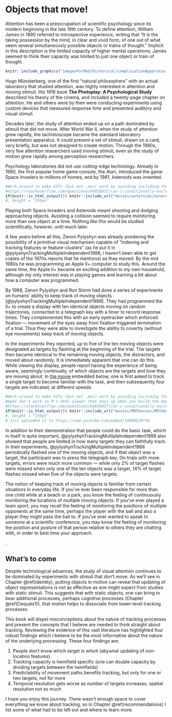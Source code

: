 # Objects that move!

<!--

shell game

Is it just another paradigm for studying attention? No - hemisphere independence, where but not what.

How do we do this and what does that tell us about how the mind works?-->

Attention has been a preoccupation of scientific psychology since its modern beginning in the late 19th century. To define attention, William James in 1890 referred to introspective experience, writing that "It is the taking possession by the mind, in clear and vivid form, of one out of what seem several simultaneously possible objects or trains of thought." Implicit in this description is the limited capacity of higher mental operations; James seemed to think their capacity was limited to just one object or train of thought.

```r
knitr::include_graphics("imagesForRmd/historical/complicationApparatus.png")
```

Hugo Münsterberg, one of the first "natural philosophers" with an actual laboratory that studied attention, was highly interested in attention and moving stimuli. His 1916 book **The Photoplay: A Psychological Study** described his theory of the cinema, and included a twenty-page chapter on attention. He and others were by then were conducting experiments using custom devices that measured response time and presented auditory and visual stimuli.

Decades later, the study of attention ended up on a path dominated by stimuli that did not move. After World War II, when the study of attention grew rapidly, the tachistoscope became the standard laboratory presentation apparatus. It could present a set of stimuli, drawn on a card, very briefly, but was not designed to create motion. Through the 1980s, very few attention researchers used moving stimuli, even as the study of motion grew rapidly among perception researchers.

Psychology laboratories did not use cutting-edge technology. Already in 1980, the first popular home game console, the Atari, introduced the game Space Invaders to millions of homes, and by 1981, Asteroids was invented. <!-- (https://youtube.com/embed/YJZ0hB0Vnyk) -->

```r
#Work-around to make GIFs (but not .mov) work by avoiding including them in non-html outputs!
#https://stackoverflow.com/questions/64038037/can-i-conditionally-exclude-some-elements-code-blocks-from-rendering-to-the-pd
if(knitr::is_html_output()) knitr::include_url("movies/asteroids/asteroids_MichaelLibby_short.mp4") else knitr::include_graphics("movies/asteroids/asteroidsScreenshot.png")
#, height = "250px"
```

Playing both Space Invaders and Asteroids meant shooting and dodging approaching objects. Avoiding a collision seemed to require monitoring more than one object at a time. Nothing like this would be studied scientifically, however, until much later.

A few years before all this, Zenon Pylyshyn was already pondering the possibility of a primitive visual mechanism capable of "indexing and tracking features or feature-clusters" (as he put it in @pylyshynTrackingMultipleIndependent1988; I haven't been able to get copies of the 1970s reports that he mentions) as they moved. By the mid 1980s he was programming an Apple II+ computer to study this. Around the same time, the Apple II+ became an exciting addition to my own household, although my only interest was in playing games and learning a bit about how a computer was programmed.

By 1988, Zenon Pylyshyn and Ron Storm had done a series of experiments on humans' ability to keep track of moving objects [@pylyshynTrackingMultipleIndependent1988]. They had programmed the II+ to create a display with ten identical objects moving on random trajectories, connected to a telegraph key with a timer to record response times. They complemented this  with an early eyetracker which enforced fixation —  movement of the eyes away from fixation triggered termination of a trial. Thus they were able to investigate the ability to covertly (without eye movements) keep track of moving objects.

In the experiments they reported, up to five of the ten moving objects were designated as targets by flashing at the beginning of the trial. The targets then became identical to the remaining moving objects, the distractors, and moved about randomly. It is immediately apparent that one can do this. While viewing the display, people report having the experience of being aware, seemingly continually, of which objects are the targets and how they are moving about. In [the movie](https://www.youtube.com/embed/lAQM4QJRYV8) embedded below, one is first asked to track a single target to become familiar with the task, and then subsequently four targets are indicated, at different speeds.

```r
#Work-around to make GIFs (but not .mov) work by avoiding including them in non-html outputs!
#mp4s don't work in R's html viewer that pops up when you build the book, but does work in a real web browser.
#https://stackoverflow.com/questions/64038037/can-i-conditionally-exclude-some-elements-code-blocks-from-rendering-to-the-pd
if(knitr::is_html_output()) knitr::include_url("movies/MOTmovies/MOTdemoLukavsky.mp4") else knitr::include_graphics("movies/MOTmovies/MOTdemoLukavsky.png")
#, height = "250px"
# Jiri uploaded it to https://www.youtube.com/embed/lAQM4QJRYV8
```

In addition to their demonstration that people could do the basic task, which in itself is quite important,  @pylyshynTrackingMultipleIndependent1988 also showed that people are limited in how many targets they can faithfully track. In their experiments, @pylyshynTrackingMultipleIndependent1988 periodically flashed one of the moving objects, and if that object was a target, the participant was to press the telegraph key. On trials with more targets, errors were much more common — while only 2% of target flashes were missed when only one of the ten objects was a target, 14% of target flashes missed when five of the objects were targets. 

The notion of keeping track of moving objects is familiar from certain situations in everyday life. If you've ever been responsible for more than one child while at a beach or a park, you know the feeling of continuously monitoring the locations of multiple moving objects. If you've ever played a team sport, you may recall the feeling of monitoring the positions of multiple opponents at the same time, perhaps the player with the ball and also a player they might pass the ball to. If you've ever wanted to speak to someone at a scientific conference, you may know the feeling of monitoring the position and posture of that person relative to others they are chatting with, in order to best time your approach.

<!-- On the road, drivers monitor the movements of others’ vehicles.  At the beach, parents keep watch as their children move in and out of the water.--> 
<!-- In basketball, the player needs to track the individual players of her/his own team, for example to know where the team’s excellent 3-point scorer is currently located. Similarly, a car driver approaching a busy intersection needs to track the whereabouts and movement trajectories of other vehicles and pedestrians in order to decide his/her own move  and in evolutionary history (e.g., keeping track of the weakest members in a herd of prey)-->.

<!--Cups and balls painting either here or in identity section, also with Saiki-->

## What's to come {#summary}

Despite technological advances, the study of visual attention continues to be dominated by experiments with stimuli that don't move. As we'll see in Chapter \@ref(identity), putting objects in motion can reveal that updating of object representations is not as effective as one might expect from studies with static stimuli. This suggests that with static objects, one can bring to bear additional processes, perhaps cognitive processes (Chapter \@ref(Cequals1)), that motion helps to dissociate from lower-level tracking processes.

This book will dispel misconceptions about the nature of tracking processes and present the concepts that I believe are needed to think straight about tracking. Reviewing the evidence of this vast literature has highlighted four robust findings which I believe to be the most informative about the nature of the underlying processing. These four findings are:

1. People don't know which target is which (abysmal updating of non-location features)
1. Tracking capacity is hemifield specific (one can double capacity by dividing targets between the hemifields)
1. Predictability of movement paths benefits tracking, but only for one or two targets, not for more
1. Temporal resolution gets worse as number of targets increases, spatial resolution not so much

<!--

Getting to these findings requires explaining various things

To get to these findings in context, I have organized this book into the following chapters:

* Understanding bottlenecks, resources, and capacity 
* The biggest myth of object tracking 
* Data limitations and resource limitations
* Spatial interference
  * say that I think it's largely temporal interference, which is explained in a forthcoming paper
* A complication with understanding the capacity limit - unitary cognition
* Two brains or one
* Grouping / objects
* Knowing where but not what
* Abilities and individual diffs
* Progress and recommendations
-->

I hope you enjoy this journey. There wasn't enough space to cover everything we know about tracking, so in Chapter \@ref(recommendations) I list some of what had to be left out and where to learn more. 


<!--Most cognitive psychology researchers have, however, heard a few things about object tracking. But much of what they probably heard is wrong. In this book, we'll bust a few myths about tracking and see that studying it has yielded some unique insights about our limited capacities.-->
<!--
Keeping track of something that is moving implies that our mind is continually, or at least frequently, updating a representation of its position. Most researchers seem to conceive of this as keeping spatial attention on an object, a sort of spotlight or hill of neural activation that glides across retinotopic cortex. There is evidence for this from neuroimaging. In this article, for simplicity we will refer to the spatial index that changes along with a moving object as a spotlight of attention. This spotlight account is consistent with evidence that probes are more easily detected on targets than elsewhere [@pylyshynPuzzlingFindingsMultiple2006; @searsMultipleObjectTracking2000]. Keep in mind, however, that we do not mean that a hill of activation in spatiotopic or retinotopic cortex exhausts all the processes involved in tracking - there are certainly more.
-->

<!--Along the way we will bust myths such as the common notion that people can track four or five objects, 

Is object tracking just sustained attentional selection, when the objects happen to be moving? Well, a first question fundamentally is how do you keep your attention on the object? The literature on visual search is enormous but is almost exclusively about finding 

Without continuous attentional selection, you not only lose your children

And today, children frequently try to track rapidly moving objects in their own home - like many other things, tracking has come to screens. 
-->


<!--
**speed, and time.** The physical parameters that can limit tracking performance are space, speed, and time. Each plays a role in different circumstances, but the temporal limits are the most misunderstood, as I have discovered in reviewing journal manuscripts over the years, even though they may be the most fundamental. This section will explain spatial limits, speed limits, and temporal frequency limits on tracking (based in part on three papers from my lab), and how they illuminate other issues such as the relationship of tracking to basic motion and position perception.
-->
